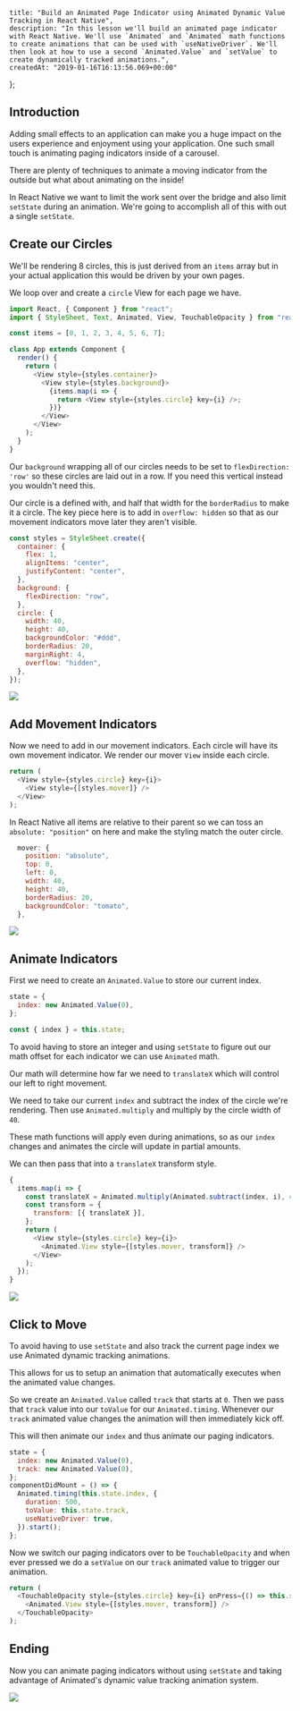     title: "Build an Animated Page Indicator using Animated Dynamic Value Tracking in React Native",
    description: "In this lesson we'll build an animated page indicator with React Native. We'll use `Animated` and `Animated` math functions to create animations that can be used with `useNativeDriver`. We'll then look at how to use a second `Animated.Value` and `setValue` to create dynamically tracked animations.",
    createdAt: "2019-01-16T16:13:56.069+00:00"
};


    
## Introduction

Adding small effects to an application can make you a huge impact on the users experience and enjoyment using your application. One such small touch is animating paging indicators inside of a carousel.

There are plenty of techniques to animate a moving indicator from the outside but what about animating on the inside!

In React Native we want to limit the work sent over the bridge and also limit `setState` during an animation. We're going to accomplish all of this with out a single `setState`.

## Create our Circles

We'll be rendering 8 circles, this is just derived from an `items` array but in your actual application this would be driven by your own pages.

We loop over and create a `circle` View for each page we have.

```js
import React, { Component } from "react";
import { StyleSheet, Text, Animated, View, TouchableOpacity } from "react-native";

const items = [0, 1, 2, 3, 4, 5, 6, 7];

class App extends Component {
  render() {
    return (
      <View style={styles.container}>
        <View style={styles.background}>
          {items.map(i => {
            return <View style={styles.circle} key={i} />;
          })}
        </View>
      </View>
    );
  }
}
```

Our `background` wrapping all of our circles needs to be set to `flexDirection: 'row'` so these circles are laid out in a row. If you need this vertical instead you wouldn't need this.

Our circle is a defined with, and half that width for the `borderRadius` to make it a circle. The key piece here is to add in `overflow: hidden` so that as our movement indicators move later they aren't visible.

```js
const styles = StyleSheet.create({
  container: {
    flex: 1,
    alignItems: "center",
    justifyContent: "center",
  },
  background: {
    flexDirection: "row",
  },
  circle: {
    width: 40,
    height: 40,
    backgroundColor: "#ddd",
    borderRadius: 20,
    marginRight: 4,
    overflow: "hidden",
  },
});
```

![](https://images.codedaily.io/lessons/reactnative/pageIndicators/no_mover.png)

## Add Movement Indicators

Now we need to add in our movement indicators. Each circle will have its own movement indicator. We render our mover `View` inside each circle.

```js
return (
  <View style={styles.circle} key={i}>
    <View style={[styles.mover]} />
  </View>
);
```

In React Native all items are relative to their parent so we can toss an `absolute: "position"` on here and make the styling match the outer circle.

```js
  mover: {
    position: "absolute",
    top: 0,
    left: 0,
    width: 40,
    height: 40,
    borderRadius: 20,
    backgroundColor: "tomato",
  },
```

![](https://images.codedaily.io/lessons/reactnative/pageIndicators/all_filled.png)

## Animate Indicators

First we need to create an `Animated.Value` to store our current index. 

```js
state = {
  index: new Animated.Value(0),
};
```

```js
const { index } = this.state;
```

To avoid having to store an integer and using `setState` to figure out our math offset for each indicator we can use `Animated` math.

Our math will determine how far we need to `translateX` which will control our left to right movement.


We need to take our current `index` and subtract the index of the circle we're rendering. Then use `Animated.multiply` and multiply by the circle width of `40`.

These math functions will apply even during animations, so as our `index` changes and animates the circle will update in partial amounts.

We can then pass that into a `translateX` transform style. 

```js
{
  items.map(i => {
    const translateX = Animated.multiply(Animated.subtract(index, i), 40);
    const transform = {
      transform: [{ translateX }],
    };
    return (
      <View style={styles.circle} key={i}>
        <Animated.View style={[styles.mover, transform]} />
      </View>
    );
  });
}
```
![](https://images.codedaily.io/lessons/reactnative/pageIndicators/single_circle.png)


## Click to Move

To avoid having to use `setState` and also track the current page index we use Animated dynamic tracking animations.

This allows for us to setup an animation that automatically executes when the animated value changes.

So we create an `Animated.Value` called `track` that starts at `0`. 
Then we pass that `track` value into our `toValue` for our `Animated.timing`. Whenever our `track` animated value changes the animation will then immediately kick off.

This will then animate our `index` and thus animate our paging indicators. 

```js
state = {
  index: new Animated.Value(0),
  track: new Animated.Value(0),
};
componentDidMount = () => {
  Animated.timing(this.state.index, {
    duration: 500,
    toValue: this.state.track,
    useNativeDriver: true,
  }).start();
};
```

Now we switch our paging indicators over to be `TouchableOpacity` and when ever pressed we do a `setValue` on our `track` animated value to trigger our animation.

```js
return (
  <TouchableOpacity style={styles.circle} key={i} onPress={() => this.state.track.setValue(i)}>
    <Animated.View style={[styles.mover, transform]} />
  </TouchableOpacity>
);
```

## Ending

Now you can animate paging indicators without using `setState` and taking advantage of Animated's dynamic value tracking animation system.

![](https://images.codedaily.io/lessons/reactnative/pageIndicators/click_move.gif)
